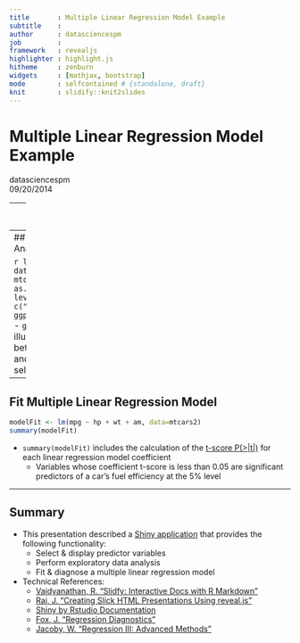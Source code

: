 ```yaml
---
title       : Multiple Linear Regression Model Example
subtitle    : 
author      : datasciencespm
job         : 
framework   : revealjs
highlighter : highlight.js
hitheme     : zenburn
widgets     : [mathjax, bootstrap]
mode        : selfcontained # {standalone, draft}
knit        : slidify::knit2slides
---
```


# Multiple Linear Regression Model Example
datasciencespm  
09/20/2014

---
## Shiny Application Overview
```r
library(knitr)
opts_chunk$set(fig.width=5.5, fig.height=5.5)
```
![Shiny Application Flow Diagram](./assets/fig/flowDiagram.png)

- Need: Simplify predictor variable selection process 
- Approach: Implement [Shiny application](https://datasciencespm.shinyapps.io/DevelopingDataProducts/) that provides the following functionality:
  * Select & display predictor variables
  * Perform exploratory data analysis
  * Fit & diagnose a multiple linear regression model

---
## Perform Exploratory Data Analysis

```r
library(GGally)
data(mtcars)
mtcars2 <- mtcars
mtcars2$am <- as.factor(mtcars2$am)
levels(mtcars2$am) <- c("auto","manual")
ggpairs(mtcars2[,c(1,4,6,9)])
```
- `ggpairs()` pairs plot illustrates the relationships between the response 
(i.e. `mpg`) and predictor variables selected by a user

---
## Fit Multiple Linear Regression Model
```r
modelFit <- lm(mpg ~ hp + wt + am, data=mtcars2)
summary(modelFit)
```
- `summary(modelFit)` includes the calculation of the [t-score P(>|t|)](http://www.ats.ucla.edu/stat/stata/output/reg_output.htm) for each linear regression model
coefficient
  * Variables whose coefficient t-score is less than 0.05 are significant 
  predictors of a car's fuel efficiency at the 5% level  

---
## Summary
- This presentation described a [Shiny application](https://datasciencespm.shinyapps.io/DevelopingDataProducts/) that provides the following functionality:
  * Select & display predictor variables
  * Perform exploratory data analysis
  * Fit & diagnose a multiple linear regression model
- Technical References:
  * [Vaidyanathan, R. "Slidfy: Interactive Docs with R Markdown"](http://slidify.github.io/)
  * [Raj, J. "Creating Slick HTML Presentations Using reveal.js"](http://www.sitepoint.com/creating-slick-html-presentations-using-reveal-js/)
  * [Shiny by Rstudio Documentation](http://shiny.rstudio.com/)
  * [Fox, J. "Regression Diagnostics"](http://socserv.socsci.mcmaster.ca/jfox/Courses/Brazil-2009/slides-handout.pdf)
  * [Jacoby, W. "Regression III: Advanced Methods"](http://polisci.msu.edu/jacoby/icpsr/regress3/lectures/week3/11.Outliers.pdf)
